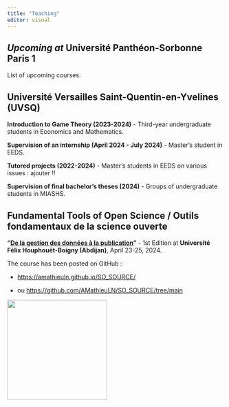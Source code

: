 ```yaml
---
title: "Teaching"
editor: visual
---
```


## *Upcoming at* Université Panthéon-Sorbonne Paris 1

List of upcoming courses.

## Université Versailles Saint-Quentin-en-Yvelines (UVSQ)

**Introduction to Game Theory (2023-2024)** - Third-year undergraduate students in Economics and Mathematics.

**Supervision of an internship (April 2024 - July 2024)** - Master's student in EEDS.

**Tutored projects (2022-2024)** - Master's students in EEDS on various issues : ajouter !!

**Supervision of final bachelor's theses (2024)** - Groups of undergraduate students in MIASHS.

## Fundamental Tools of Open Science / Outils fondamentaux de la science ouverte

**"[De la gestion des données à la publication](https://www.umi-source.uvsq.fr/journees-sciences-ouverte-2024)"** - 1st Edition at **Université Félix Houphouët-Boigny (Abdijan)**, April 23-25, 2024.

The course has been posted on GitHub :

-   <https://amathieuln.github.io/SO_SOURCE/>

-   ou <https://github.com/AMathieuLN/SO_SOURCE/tree/main>

![](images/affiche_SO_avrilCI.png){width="232"}

